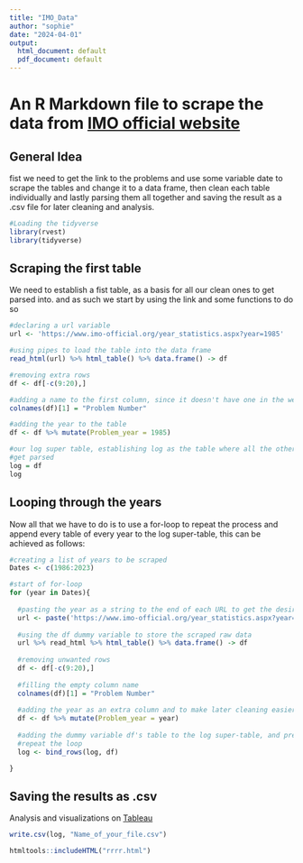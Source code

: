 ```yaml
---
title: "IMO_Data"
author: "sophie"
date: "2024-04-01"
output:
  html_document: default
  pdf_document: default
---
```

# An R Markdown file to scrape the data from [IMO official website](https://www.imo-official.org/)
## General Idea

fist we need to get the link to the problems and use some variable date to scrape
the tables and change it to a data frame, then clean each table individually and lastly
parsing them all together and saving the result as a .csv file for later cleaning
and analysis.

```r
#Loading the tidyverse
library(rvest)
library(tidyverse)
```

## Scraping the first table

We need to establish a fist table, as a basis for all our clean ones to get parsed into.
and as such we start by using the link and some functions to do so

```r
#declaring a url variable
url <- 'https://www.imo-official.org/year_statistics.aspx?year=1985'

#using pipes to load the table into the data frame
read_html(url) %>% html_table() %>% data.frame() -> df

#removing extra rows
df <- df[-c(9:20),]

#adding a name to the first column, since it doesn't have one in the webpage
colnames(df)[1] = "Problem Number"

#adding the year to the table
df <- df %>% mutate(Problem_year = 1985)

#our log super table, establishing log as the table where all the other tables will
#get parsed
log = df
log
```

## Looping through the years

Now all that we have to do is to use a for-loop to repeat the process and append
every table of every year to the log super-table, this can be achieved as follows:

```r
#creating a list of years to be scraped 
Dates <- c(1986:2023)

#start of for-loop
for (year in Dates){
  
  #pasting the year as a string to the end of each URL to get the desired webpage
  url <- paste('https://www.imo-official.org/year_statistics.aspx?year=',toString(year),sep ="")
  
  #using the df dummy variable to store the scraped raw data
  url %>% read_html %>% html_table() %>% data.frame() -> df
  
  #removing unwanted rows
  df <- df[-c(9:20),]
  
  #filling the empty column name
  colnames(df)[1] = "Problem Number"
  
  #adding the year as an extra column and to make later cleaning easier
  df <- df %>% mutate(Problem_year = year)
  
  #adding the dummy variable df's table to the log super-table, and preparing to
  #repeat the loop
  log <- bind_rows(log, df)

}
```

## Saving the results as .csv 

Analysis and visualizations on [Tableau](https://public.tableau.com/views/InternationalMathematicalOlympiadDataCategoryandDifficulty/Dashboard1?:language=en-GB&:sid=&:display_count=n&:origin=viz_share_link)

```r
write.csv(log, "Name_of_your_file.csv")
```

```r
htmltools::includeHTML("rrrr.html")
```

